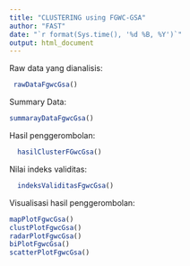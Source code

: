 ```yaml
---
title: "CLUSTERING using FGWC-GSA"
author: "FAST"
date: "`r format(Sys.time(), '%d %B, %Y')`"
output: html_document
---
```



Raw data yang dianalisis:
```r
 rawDataFgwcGsa()
```

Summary Data:
```r
summarayDataFgwcGsa()
```

Hasil penggerombolan:
```r
  hasilClusterFGwcGsa()
```

Nilai indeks validitas:
```r
  indeksValiditasFgwcGsa()
```

Visualisasi hasil penggerombolan:
```r
mapPlotFgwcGsa()
clustPlotFgwcGsa()
radarPlotFgwcGsa()
biPlotFgwcGsa()
scatterPlotFgwcGsa()
```